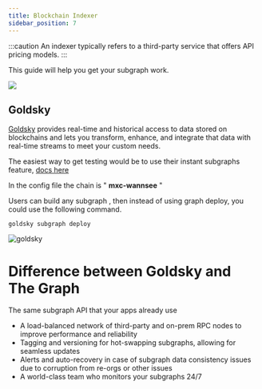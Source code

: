 ```yaml
---
title: Blockchain Indexer
sidebar_position: 7
---
```

:::caution
An indexer typically refers to a third-party service that offers API pricing models.
:::

This guide will help you get your subgraph work.

![](https://youtu.be/yKNxeF4KMsY)

## Goldsky

[Goldsky](https://www.goldsky.com/) provides real-time and historical access to data stored on blockchains and lets you transform, enhance, and integrate that data with real-time streams to meet your custom needs.

The easiest way to get testing would be to use their instant subgraphs feature, [docs here](https://docs.goldsky.com/references/instant-subgraphs-configuration)

In the config file the chain is " **mxc-wannsee** "

Users can build any subgraph , then instead of using graph deploy, you could use the following command.
```
goldsky subgraph deploy 

```

![goldsky](/img/goldsky.jpeg)

# Difference between Goldsky and The Graph

The same subgraph API that your apps already use
- A load-balanced network of third-party and on-prem RPC nodes to improve performance and reliability
- Tagging and versioning for hot-swapping subgraphs, allowing for seamless updates
- Alerts and auto-recovery in case of subgraph data consistency issues due to corruption from re-orgs or other issues
- A world-class team who monitors your subgraphs 24/7

